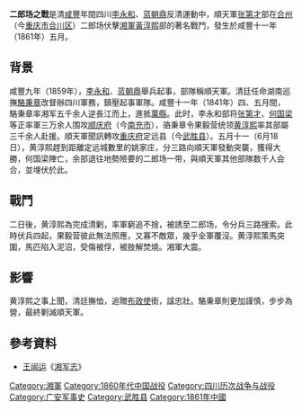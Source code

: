 {{Infobox Military Conflict
|conflict=二郎场之戰
|partof=[[李永和|李永和]]、[[蓝朝鼎|蓝朝鼎]]反清運動
|image=
|caption=
|date=清[[咸丰_(年号)|咸豐]]十一年五月十四日<br>西元1861年6月21日
|place=[[中國|中國]]四川重庆府定远县（今[[武胜县|武胜县]]）
|casus=
|territory=
|result=湘軍戰敗，[[黃淳熙|黃淳熙]]被殺
|combatant1=[[清朝|清朝]][[湘軍|湘軍]]果毅营
|combatant2=[[順天軍|順天軍]]张第才部
|commander1=[[黃淳熙|黃淳熙]]
|commander2=[[张第才|张第才]]
|strength1=約三千人
|strength2=約兩萬人
|casualties1=不詳
|casualties2=不詳
}}

'''二郎场之戰'''是清[[咸丰_(年号)|咸豐]]年間四川[[李永和|李永和]]、[[蓝朝鼎|蓝朝鼎]]反清運動中，順天軍[[张第才|张第才]]部在[[合州|合州]]（今[[重庆市|重庆市]][[合川区|合川区]]）二郎场伏擊[[湘軍|湘軍]][[黃淳熙|黃淳熙]]部的著名戰鬥，發生於咸豐十一年（1861年）五月。

==背景==
咸豐九年（1859年），[[李永和|李永和]]、[[蓝朝鼎|蓝朝鼎]]舉兵起事，部隊稱順天軍。清廷任命湖南巡撫[[駱秉章|駱秉章]]改督辦四川軍務，鎮壓起事軍隊。咸豐十一年（1841年）四、五月間，駱秉章率湘军五千余人逆長江而上，進抵[[萬縣|萬縣]]。此时，李永和部将[[张第才|张第才]]、[[何国梁|何国梁]]等正率軍三万余人围攻[[顺庆府|顺庆府]]（今[[南充市|南充市]]），骆秉章令果毅营统领[[黄淳熙|黄淳熙]]率其部屬三千余人赴援。順天軍聞訊轉攻[[重庆府|重庆府]]定远县（今[[武胜县|武胜县]]）。五月十一（6月18日），黄淳熙趕到距離定远城數里的姚家庄，分三路向順天軍發動突襲，獲得大勝，何国梁陣亡，余部退往地勢險要的二郎场一带，與順天軍其他部隊数千人会合，並埋伏於此。

==戰鬥==
二日後，黄淳熙為完成清剿，率軍窮追不捨，被誘至二郎场，令分兵三路搜索。此時伏兵四起，果毅营彼此無法照應，又寡不敵眾，幾乎全軍覆沒。黄淳熙策馬突圍，馬匹陷入泥沼，受傷被俘，被肢解焚燒。湘軍大震。

==影響==
黄淳熙之事上聞，清廷撫恤，追贈[[布政使|布政使]]銜，諡忠壯。駱秉章則更加謹慎，步步為營，最終剿滅順天軍。

==參考資料==
*[[王闿运|王闿运]]《[[湘军志|湘军志]]》

[[Category:湘軍|Category:湘軍]]
[[Category:1860年代中国战役|Category:1860年代中国战役]]
[[Category:四川历次战争与战役|Category:四川历次战争与战役]]
[[Category:广安军事史|Category:广安军事史]]
[[Category:武胜县|Category:武胜县]]
[[Category:1861年中國|Category:1861年中國]]